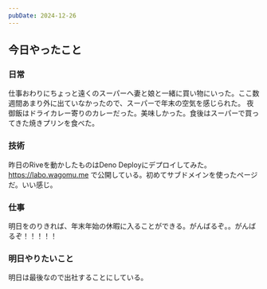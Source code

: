 ```yaml
---
pubDate: 2024-12-26
---
```


## 今日やったこと

### 日常

仕事おわりにちょっと遠くのスーパーへ妻と娘と一緒に買い物にいった。ここ数週間あまり外に出ていなかったので、スーパーで年末の空気を感じられた。
夜御飯はドライカレー寄りのカレーだった。美味しかった。食後はスーパーで買ってきた焼きプリンを食べた。

### 技術

昨日のRiveを動かしたものはDeno Deployにデプロイしてみた。
https://labo.wagomu.me で公開している。初めてサブドメインを使ったページだ。いい感じ。


### 仕事

明日をのりきれば、年末年始の休暇に入ることができる。がんばるぞ。。がんばるぞ！！！！！

### 明日やりたいこと

明日は最後なので出社することにしている。

